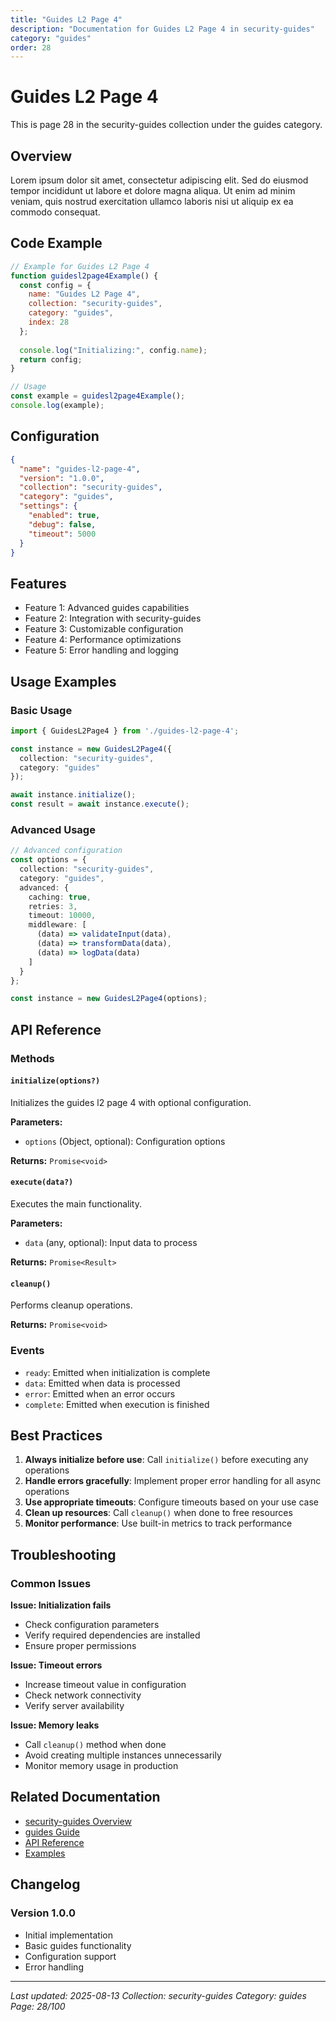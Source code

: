 ```yaml
---
title: "Guides L2 Page 4"
description: "Documentation for Guides L2 Page 4 in security-guides"
category: "guides"
order: 28
---
```


# Guides L2 Page 4

This is page 28 in the security-guides collection under the guides category.

## Overview

Lorem ipsum dolor sit amet, consectetur adipiscing elit. Sed do eiusmod tempor incididunt ut labore et dolore magna aliqua. Ut enim ad minim veniam, quis nostrud exercitation ullamco laboris nisi ut aliquip ex ea commodo consequat.

## Code Example

```javascript
// Example for Guides L2 Page 4
function guidesl2page4Example() {
  const config = {
    name: "Guides L2 Page 4",
    collection: "security-guides",
    category: "guides",
    index: 28
  };
  
  console.log("Initializing:", config.name);
  return config;
}

// Usage
const example = guidesl2page4Example();
console.log(example);
```

## Configuration

```json
{
  "name": "guides-l2-page-4",
  "version": "1.0.0",
  "collection": "security-guides",
  "category": "guides",
  "settings": {
    "enabled": true,
    "debug": false,
    "timeout": 5000
  }
}
```

## Features

  - Feature 1: Advanced guides capabilities
  - Feature 2: Integration with security-guides
  - Feature 3: Customizable configuration
  - Feature 4: Performance optimizations
  - Feature 5: Error handling and logging

## Usage Examples

### Basic Usage

```typescript
import { GuidesL2Page4 } from './guides-l2-page-4';

const instance = new GuidesL2Page4({
  collection: "security-guides",
  category: "guides"
});

await instance.initialize();
const result = await instance.execute();
```

### Advanced Usage

```typescript
// Advanced configuration
const options = {
  collection: "security-guides",
  category: "guides",
  advanced: {
    caching: true,
    retries: 3,
    timeout: 10000,
    middleware: [
      (data) => validateInput(data),
      (data) => transformData(data),
      (data) => logData(data)
    ]
  }
};

const instance = new GuidesL2Page4(options);
```

## API Reference

### Methods

#### `initialize(options?)`

Initializes the guides l2 page 4 with optional configuration.

**Parameters:**
- `options` (Object, optional): Configuration options

**Returns:** `Promise<void>`

#### `execute(data?)`

Executes the main functionality.

**Parameters:**
- `data` (any, optional): Input data to process

**Returns:** `Promise<Result>`

#### `cleanup()`

Performs cleanup operations.

**Returns:** `Promise<void>`

### Events

- `ready`: Emitted when initialization is complete
- `data`: Emitted when data is processed
- `error`: Emitted when an error occurs
- `complete`: Emitted when execution is finished

## Best Practices

1. **Always initialize before use**: Call `initialize()` before executing any operations
2. **Handle errors gracefully**: Implement proper error handling for all async operations
3. **Use appropriate timeouts**: Configure timeouts based on your use case
4. **Clean up resources**: Call `cleanup()` when done to free resources
5. **Monitor performance**: Use built-in metrics to track performance

## Troubleshooting

### Common Issues

**Issue: Initialization fails**
- Check configuration parameters
- Verify required dependencies are installed
- Ensure proper permissions

**Issue: Timeout errors**
- Increase timeout value in configuration
- Check network connectivity
- Verify server availability

**Issue: Memory leaks**
- Call `cleanup()` method when done
- Avoid creating multiple instances unnecessarily
- Monitor memory usage in production

## Related Documentation

- [security-guides Overview](../index)
- [guides Guide](../guides/index)
- [API Reference](../api/index)
- [Examples](../examples/index)

## Changelog

### Version 1.0.0
- Initial implementation
- Basic guides functionality
- Configuration support
- Error handling

---

*Last updated: 2025-08-13*
*Collection: security-guides*
*Category: guides*
*Page: 28/100*
